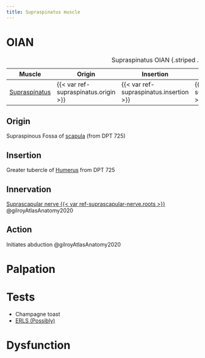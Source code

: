 ```yaml
---
title: Supraspinatus muscle
---
```



# OIAN

| Muscle  | Origin | Insertion | Nerve | Action |
|------|--------|-------|----------|--------|
| [Supraspinatus]({{< var ref-supraspinatus.path >}}) | {{< var ref-supraspinatus.origin >}} | {{< var ref-supraspinatus.insertion >}} | {{< var ref-supraspinatus.nerve >}} | {{< var ref-supraspinatus.action >}} |

: Supraspinatus OIAN {.striped .hover}

## Origin
Supraspinous Fossa of [scapula]({{< var ref-scapula-bone.path >}}) (from DPT 725)

## Insertion
Greater tubercle of [Humerus]({{< var ref-humerus-bone.path >}}) from DPT 725

## Innervation
[Suprascapular nerve {{< var ref-suprascapular-nerve.roots >}}]({{< var ref-suprascapular-nerve.path >}}) @gilroyAtlasAnatomy2020

## Action
Initiates abduction @gilroyAtlasAnatomy2020

# Palpation

# Tests

- Champagne toast
- [ERLS (Possibly)]({{< var ref-ERLS-external-rotation-lag-sign.path >}})

# Dysfunction